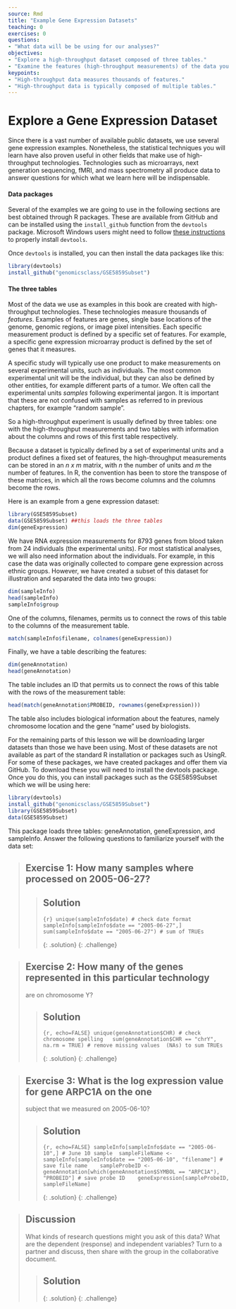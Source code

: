 ```yaml
---
source: Rmd
title: "Example Gene Expression Datasets"
teaching: 0
exercises: 0
questions:
- "What data will be be using for our analyses?"
objectives:
- "Explore a high-throughput dataset composed of three tables."
- "Examine the features (high-throughput measurements) of the data you explored."
keypoints:
- "High-throughput data measures thousands of features."
- "High-throughput data is typically composed of multiple tables."
---
```


# Explore a Gene Expression Dataset

Since there is a vast number of available public datasets, we use several gene 
expression examples. Nonetheless, the statistical techniques you will learn have 
also proven useful in other fields that make use of high-throughput technologies. 
Technologies such as microarrays, next generation sequencing, fMRI, and mass 
spectrometry all produce data to answer questions for which what we learn here 
will be indispensable. 

#### Data packages
Several of the  examples we are going to use in the following sections are best 
obtained through R packages. These are available from GitHub and can be 
installed using the `install_github` function from the `devtools` package. 
Microsoft Windows users might need to follow 
[these instructions](https://github.com/genomicsclass/windows) to properly 
install `devtools`. 

Once `devtools` is installed, you can then install the data packages like this:

```r
library(devtools)
install_github("genomicsclass/GSE5859Subset")
```

#### The three tables

Most of the data we use as examples in this book are created with 
high-throughput technologies. These technologies measure thousands of _features_. 
Examples of features are genes, single base locations of the genome, genomic 
regions, or image pixel intensities. Each specific measurement product is 
defined by a specific set of features. For example, a specific gene expression 
microarray product is defined by the set of genes that it measures. 

A specific study will typically use one product to make measurements on several 
experimental units, such as individuals. The most common experimental unit will 
be the individual, but they can also be defined by other entities, for example 
different parts of a tumor. We often call the experimental units _samples_ 
following experimental jargon. It is important that these are not confused with 
samples as referred to in previous chapters, for example "random sample". 

So a high-throughput experiment is usually defined by three tables: one with the 
high-throughput measurements and two tables with information about the columns 
and rows of this first table respectively.

Because a dataset is typically defined by a set of experimental units and a 
product defines a fixed set of features, the high-throughput measurements can be 
stored in an <i>n x m</i> matrix, with <i>n</i> the number of units and <i>m</i> 
the number of features. In R, the convention has been to store the transpose of 
these matrices, in which all the rows become columns and the columns become the 
rows. 

Here is an example from a gene expression dataset:

```r
library(GSE5859Subset)
data(GSE5859Subset) ##this loads the three tables
dim(geneExpression)
```

We have RNA expression measurements for 8793 genes from blood taken from 24 
individuals (the experimental units). For most statistical analyses, we will 
also need information about the individuals. For example, in this case the data 
was originally collected to compare gene expression across ethnic groups. 
However, we have created a subset of this dataset for illustration and separated 
the data into two groups:

```r
dim(sampleInfo)
head(sampleInfo)
sampleInfo$group
```

One of the columns, filenames, permits us to connect the rows of this table to 
the columns of the measurement table.

```r
match(sampleInfo$filename, colnames(geneExpression))
```


Finally, we have a table describing the features:

```r
dim(geneAnnotation)
head(geneAnnotation)
```

The table includes an ID that permits us to connect the rows of this table with 
the rows of the measurement table:

```r
head(match(geneAnnotation$PROBEID, rownames(geneExpression)))
```

The table also includes biological information about the features, namely 
chromosome location and the gene "name" used by biologists.

For the remaining parts of this lesson we will be downloading larger datasets 
than those we have been using. Most of these datasets are not available as part 
of the standard R installation or packages such as UsingR. For some of these 
packages, we have created packages and offer them via GitHub. To download these 
you will need to install the devtools package. Once you do this, you can install 
packages such as the GSE5859Subset which we will be using here:

```r
library(devtools)
install_github("genomicsclass/GSE5859Subset")
library(GSE5859Subset)
data(GSE5859Subset)
```

This package loads three tables: geneAnnotation, geneExpression, and sampleInfo. 
Answer the following questions to familiarize yourself with the data set:


> ## Exercise 1: How many samples where processed on 2005-06-27?
>
> > ## Solution
> >
> > ```{r}
> > unique(sampleInfo$date) # check date format
> > sampleInfo[sampleInfo$date == "2005-06-27",]  
> > sum(sampleInfo$date == "2005-06-27") # sum of TRUEs     
> > ```
> >
> {: .solution}
{: .challenge}

> ## Exercise 2: How many of the genes represented in this particular technology 
> are on chromosome Y?
>
> > ## Solution
> >
> > ```{r, echo=FALSE}
> > unique(geneAnnotation$CHR) # check chromosome spelling  
> > sum(geneAnnotation$CHR == "chrY", na.rm = TRUE) # remove missing values 
> > (NAs) to sum TRUEs
> > ```
> >
> {: .solution}
{: .challenge}

> ## Exercise 3: What is the log expression value for gene ARPC1A on the one 
subject that we measured on 2005-06-10?
>
> > ## Solution
> >
> > ```{r, echo=FALSE}
> > sampleInfo[sampleInfo$date == "2005-06-10",] # June 10 sample 
> > sampleFileName <- sampleInfo[sampleInfo$date == "2005-06-10", "filename"] # save file name   
> > sampleProbeID <- geneAnnotation[which(geneAnnotation$SYMBOL == "ARPC1A"), "PROBEID"] # save probe ID   
> > geneExpression[sampleProbeID, sampleFileName]
> > ```
> >
> {: .solution}
{: .challenge}

> ## Discussion
> What kinds of research questions might you ask of this data?
> What are the dependent (response) and independent variables?
> Turn to a partner and discuss, then share with the group in the collaborative
> document.
>
> > ## Solution
> >
> > 
> {: .solution}
{: .challenge}
